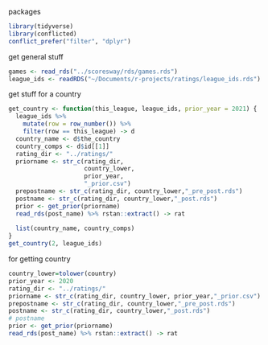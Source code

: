 packages

```r
library(tidyverse)
library(conflicted)
conflict_prefer("filter", "dplyr")
```

get general stuff

```r
games <- read_rds("../scoresway/rds/games.rds")
league_ids <- readRDS("~/Documents/r-projects/ratings/league_ids.rds")
```

get stuff for a country

```r
get_country <- function(this_league, league_ids, prior_year = 2021) {
  league_ids %>% 
    mutate(row = row_number()) %>% 
    filter(row == this_league) -> d
  country_name <- d$the_country
  country_comps <- d$id[[1]]
  rating_dir <- "../ratings/"
  priorname <- str_c(rating_dir, 
                     country_lower, 
                     prior_year,
                     "_prior.csv")
  prepostname <- str_c(rating_dir, country_lower,"_pre_post.rds")
  postname <- str_c(rating_dir, country_lower,"_post.rds")
  prior <- get_prior(priorname)
  read_rds(post_name) %>% rstan::extract() -> rat
  
  list(country_name, country_comps)
}
get_country(2, league_ids)
```


for getting country

```r
country_lower=tolower(country)
prior_year <- 2020
rating_dir <- "../ratings/"
priorname <- str_c(rating_dir, country_lower, prior_year,"_prior.csv")
prepostname <- str_c(rating_dir, country_lower,"_pre_post.rds")
postname <- str_c(rating_dir, country_lower,"_post.rds")
# postname
prior <- get_prior(priorname)
read_rds(post_name) %>% rstan::extract() -> rat
```

